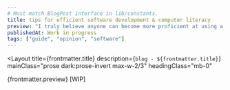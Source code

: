 ```yaml
---
# Must match BlogPost interface in lib/constants.
title: tips for efficient software development & computer literacy
preview: "I truly believe anyone can become more proficient at using a computer than the average computer science major without much effort."
publishedAt: Work in progress
tags: ["guide", "opinion", "software"]
---
```



<Layout
  title={frontmatter.title}
  description={`blog - ${frontmatter.title}`}
  mainClass="prose dark:prose-invert max-w-2/3"
  headingClass="mb-0"
>
<DateText date={frontmatter.publishedAt} />
<TagList tags={frontmatter.tags} />

{frontmatter.preview} [WIP]

</Layout>